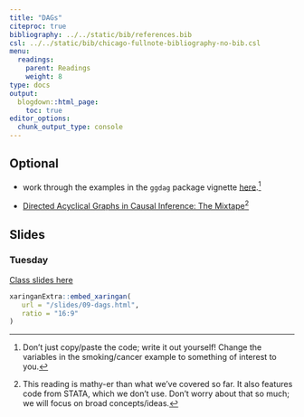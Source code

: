 ```yaml
---
title: "DAGs"
citeproc: true
bibliography: ../../static/bib/references.bib
csl: ../../static/bib/chicago-fullnote-bibliography-no-bib.csl
menu: 
  readings:
    parent: Readings
    weight: 8
type: docs
output:
  blogdown::html_page:
    toc: true
editor_options: 
  chunk_output_type: console
---
```



## Optional

- work through the examples in the `ggdag` package vignette [ here](https://cran.r-project.org/web/packages/ggdag/vignettes/intro-to-dags.html).^[Don't just copy/paste the code; write it out yourself! Change the variables in the smoking/cancer example to something of interest to you.]

- <i class="fas fa-book"></i> [Directed Acyclical Graphs in Causal Inference: The Mixtape](https://mixtape.scunning.com)^[This reading is mathy-er than what we've covered so far. It also features code from STATA, which we don't use. Don't worry about that so much; we will focus on broad concepts/ideas.]


## Slides

### Tuesday

[Class slides here](/slides/09-dags.html)


```r
xaringanExtra::embed_xaringan(
   url = "/slides/09-dags.html",
   ratio = "16:9"
)
```

